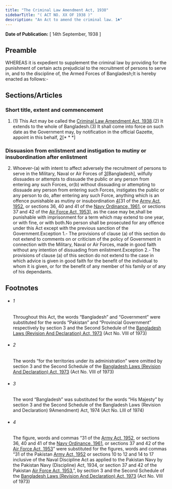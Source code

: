 ```yaml
---
title: "The Criminal Law Amendment Act, 1938"
sidebarTitle: "( ACT NO. XX OF 1938 )"
description: "An Act to amend the criminal law. 1♣"
---
```


**Date of Publication:** [ 14th September, 1938 ]

## Preamble

WHEREAS it is expedient to supplement the criminal law by providing for the punishment of certain acts prejudicial to the recruitment of persons to serve in, and to the discipline of, the Armed Forces of Bangladesh;It is hereby enacted as follows:-

## Sections/Articles

### Short title, extent and commencement

1. (1) This Act may be called the [Criminal Law Amendment Act, 1938](/act-179.html "Criminal Law Amendment Act, 1938").(2) It extends to the whole of Bangladesh.(3) It shall come into force on such date as the Government may, by notification in the official Gazette, appoint in this behalf, [2](1)[\* \* \*]

### Dissuasion from enlistment and instigation to mutiny or insubordination after enlistment

2. Whoever-(a) with intent to affect adversely the recruitment of persons to serve in the Military, Naval or Air Forces of [3](1)[Bangladesh], wilfully dissuades or attempts to dissuade the public or any person from entering any such Forces, or(b) without dissuading or attempting to dissuade any person from entering such Forces, instigates the public or any person to do, after entering any such Force, anything which is an offence punishable as mutiny or insubordination [4](2)[31 of the [Army Act, 1952](/act-248.html "Army Act, 1952"), or sections 36, 40 and 41 of the [Navy Ordinance, 1961](/act-310.html "Navy Ordinance, 1961"), or sections 37 and 42 of the [Air Force Act, 1953](/act-256.html "Air Force Act, 1953")], as the case may be,shall be punishable with imprisonment for a term which may extend to one year, or with fine, or with both.No person shall be prosecuted for any offence under this Act except with the previous sanction of the Government.Exception 1.- The provisions of clause (a) of this section do not extend to comments on or criticism of the policy of Government in connection with the Military, Naval or Air Forces, made in good faith without any intention of dissuading from enlistment.Exception 2.- The provisions of clause (a) of this section do not extend to the case in which advice is given in good faith for the benefit of the individual to whom it is given, or for the benefit of any member of his family or of any of his dependants.

## Footnotes

- ###### 1

  Throughout this Act, the words “Bangladesh” and “Government” were substituted for the words “Pakistan” and “Provincial Government” respectively by section 3 and the Second Schedule of the [Bangladesh Laws (Revision And Declaration) Act, 1973](/act-430.html "Bangladesh Laws (Revision And Declaration) Act, 1973") (Act No. VIII of 1973)

- ###### 2

  The words “for the territories under its administration” were omitted by section 3 and the Second Schedule of the [Bangladesh Laws (Revision And Declaration) Act, 1973](/act-430.html "Bangladesh Laws (Revision And Declaration) Act, 1973") (Act No. VIII of 1973)

- ###### 3

  The word “Bangladesh” was substituted for the words “His Majesty” by section 3 and the Second Schedule of the Bangladesh Laws (Revision and Declaration) 9Amendment) Act, 1974 (Act No. LIII of 1974)

- ###### 4

  The figure, words and commas “31 of the [Army Act, 1952](/act-248.html "Army Act, 1952"), or sections 36, 40 and 41 of the [Navy Ordinance, 1961](/act-310.html "Navy Ordinance, 1961"), or sections 37 and 42 of the [Air Force Act, 1953](/act-256.html "Air Force Act, 1953")” were substituted for the figures, words and commas “31 of the Pakistan [Army Act, 1952](/act-248.html "Army Act, 1952") or sections 10 to 12 and 14 to 17 inclusive of the Naval Discipline Act as applied to the Pakistan Navy by the Pakistan Navy (Discipline) Act, 1934, or section 37 and 42 of the Pakistan [Air Force Act, 1953](/act-256.html "Air Force Act, 1953"),”, by section 3 and the Second Schedule of the [Bangladesh Laws (Revision And Declaration) Act, 1973](/act-430.html "Bangladesh Laws (Revision And Declaration) Act, 1973") (Act No. VIII of 1973)
